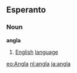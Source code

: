 ==Esperanto==
===Noun===
'''angla'''
# [[English]] [[language]]

[[eo:Angla]]
[[nl:angla]]
[[ja:angla]]
